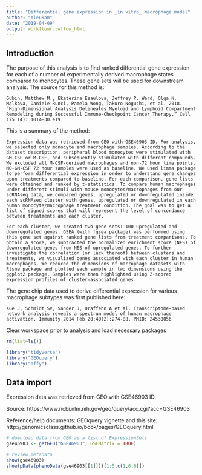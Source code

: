 ```yaml
---
title: "Differential gene expression in _in vitro_ macrophage model"
author: "mleukam"
date: "2019-04-09"
output: workflowr::wflow_html
---
```


## Introduction

The purpose of this analysis is to find ranked differential gene expression for each of a number of experimentally derived macrophage states compared to monocytes. These gene sets will be used for downstream analysis. The source for this method is:

```
Gubin, Matthew M., Ekaterina Esaulova, Jeffrey P. Ward, Olga N. Malkova, Daniele Runci, Pamela Wong, Takuro Noguchi, et al. 2018. “High-Dimensional Analysis Delineates Myeloid and Lymphoid Compartment Remodeling during Successful Immune-Checkpoint Cancer Therapy.” Cell 175 (4): 1014–30.e19. 
```

This is a summary of the method:

```
Expression data was retrieved from GEO with GSE46903 ID. For analysis, we selected only monocyte and macrophage samples. According to the dataset description, peripheral blood monocytes were stimulated with GM-CSF or M-CSF, and subsequently stimulated with different compounds. We excluded all M-CSF-derived macrophages and non-72 hour time points. M0-GM-CSF 72 hour samples were used as baseline. We used limma package to perform differential expression in order to understand gene changes upon treatments compared to baseline. For each comparison, gene lists were obtained and ranked by t-statistics. To compare human macrophages under different stimuli with mouse monocytes/macrophages from our scRNAseq data, we compared genes, upregulated or downregulated inside each scRNAseq cluster with genes, upregulated or downregulated in each human monocyte/macrophage treatment condition. The goal was to get a list of signed scores that will represent the level of concordance between treatments and each cluster.

For each cluster, we created two gene sets: 100 upregulated and downregulated genes. GSEA (with fgsea package) was performed using this gene set against ranked gene lists from treatment comparisons. To obtain a score, we subtracted the normalized enrichment score (NES) of downregulated genes from NES of upregulated genes. To further investigate the correlation (or lack thereof) between clusters and treatments, we visualized genes associated with each cluster in human macrophages. We reduced the dimensions of macrophage datasets with Rtsne package and plotted each sample in two dimensions using the ggplot2 package. Samples were then highlighted using Z-scored expression profiles of cluster-associated genes.

```

The gene chip data used to derive differential expression for various macrophage subtypes was first published here:

```
Xue J, Schmidt SV, Sander J, Draffehn A et al. Transcriptome-based network analysis reveals a spectrum model of human macrophage activation. Immunity 2014 Feb 20;40(2):274-88. PMID: 24530056
```

Clear workspace prior to analysis and load necessary packages
```r
rm(list=ls())
```

```r
library("tidyverse")
library("GEOquery")
library("affy")
```

## Data import

Expression data was retrieved from GEO with GSE46903 ID.

Source: https://www.ncbi.nlm.nih.gov/geo/query/acc.cgi?acc=GSE46903

Reference/help documents: GEOquery vignette and this site: http://genomicsclass.github.io/book/pages/GEOquery.html

```r
# download data from GEO as a list of ExpressionSets
gse46903 <- getGEO("GSE46903", GSEMatrix = TRUE)

# review metadata
show(gse46903)
show(pData(phenoData(gse46903[[1]]))[1:5,c(1,6,8)])
```

```r

```
